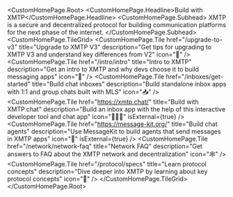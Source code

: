 
<CustomHomePage.Root>
  <CustomHomePage.Headline>Build with XMTP</CustomHomePage.Headline>
  <CustomHomePage.Subhead>
    XMTP is a secure and decentralized protocol for building communication
    platforms for the next phase of the internet.
  </CustomHomePage.Subhead>
  <CustomHomePage.TileGrid>
    <CustomHomePage.Tile
      href="/upgrade-to-v3"
      title="Upgrade to XMTP V3"
      description="Get tips for upgrading to XMTP V3 and understand key differences from V2"
      icon="🚀"
    />
    <CustomHomePage.Tile
      href="/intro/intro"
      title="Intro to XMTP"
      description="Get an intro to XMTP and why devs choose it to build messaging apps"
      icon="🤝"
    />
    <CustomHomePage.Tile
      href="/inboxes/get-started"
      title="Build chat inboxes"
      description="Build standalone inbox apps with 1:1 and group chats built with MLS"
      icon="📥"
    />
    <CustomHomePage.Tile
      href="https://xmtp.chat/"
      title="Build with XMTP.chat"
      description="Build an inbox app with the help of this interactive developer tool and chat app"
      icon="🧑🏽‍💻"
      isExternal={true}
    />
    <CustomHomePage.Tile
      href="https://message-kit.org/"
      title="Build chat agents"
      description="Use MessageKit to build agents that send messages in XMTP apps"
      icon="🤖"
      isExternal={true}
    />
    <CustomHomePage.Tile
      href="/network/network-faq"
      title="Network FAQ"
      description="Get answers to FAQ about the XMTP network and decentralization"
      icon="🕸️"
    />
    <CustomHomePage.Tile
      href="/protocol/specs"
      title="Learn protocol concepts"
      description="Dive deeper into XMTP by learning about key protocol concepts"
      icon="🧠"
    />
  </CustomHomePage.TileGrid>
</CustomHomePage.Root>
